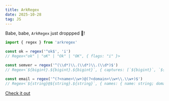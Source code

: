 ```yaml
---
title: ArkRegex
date: 2025-10-28
tag: JS
---
```


Babe, babe, `ArkRegex` just droppped 🎉!

```js
import { regex } from 'arkregex'

const ok = regex('^ok$', 'i')
// Regex<"ok" | "oK" | "Ok" | "OK", { flags: "i" }>

const semver = regex('^(\\d*)\\.(\\d*)\\.(\\d*)$')
// Regex<`${bigint}.${bigint}.${bigint}`, { captures: [`${bigint}`, `${bigint}`, `${bigint}`] }>

const email = regex('^(?<name>\\w+)@(?<domain>\\w+\\.\\w+)$')
// Regex<`${string}@${string}.${string}`, { names: { name: string; domain: `${string}.${string}`; }; ...>
```

[Check it out](https://arktype.io/docs/blog/arkregex)
